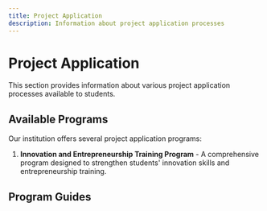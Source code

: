 ```yaml
---
title: Project Application
description: Information about project application processes
---
```


# Project Application

This section provides information about various project application processes available to students.

## Available Programs

Our institution offers several project application programs:

1. **Innovation and Entrepreneurship Training Program** - A comprehensive program designed to strengthen students' innovation skills and entrepreneurship training.

## Program Guides

<Cards>
  <Card title="Innovation and Entrepreneurship Training Program" href="/en/docs/01-project-application/01-innovation-program" />
</Cards> 